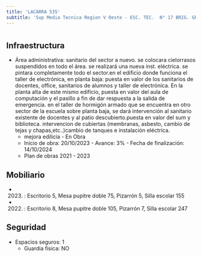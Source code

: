 ```yaml
---
title: 'LACARRA 535'
subtitle: 'Sup Media Tecnica Region V Oeste - ESC. TEC.  N° 17 BRIG. GRAL. CORNELIO SAAVEDRA - CAIYJ LACARRA'
---
```


#
## Infraestructura

* Área administrativa: sanitario del sector a nuevo. se colocara cielorrasos suspendidos en todo el área. se realizará una nueva inst. eléctrica. se pintara completamente todo el sector.en el edificio donde funciona el taller de electrónica, en planta baja: puesta en valor de los sanitarios de docentes, office, sanitarios de alumnos y taller de electrónica.
En la planta alta de este mismo edificio, puesta en valor del aula de computación y el pasillo a fin de dar respuesta a la salida de emergencia. en el taller de hormigón armado que se encuentra en otro sector de la escuela sobre planta baja, se dará intervención al sanitario existente de docentes y al patio descubierto.puesta en valor del sum y biblioteca. intervencion de cubiertas (membranas, asbesto, cambio de tejas y chapas,etc..)cambio de tanques e instalación eléctrica. 
    + mejora edilicia - En Obra 
    + Inicio de obra: 20/10/2023 - Avance: 3% - Fecha de finalización: 14/10/2024 
    + Plan de obras 2021 - 2023 






## Mobiliario

*  (2023) : Escritorio 5, Mesa pupitre doble 75, Pizarrón 5, Silla escolar 155 

*  (2022) : Escritorio 8, Mesa pupitre doble 105, Pizarrón 7, Silla escolar 247 





## Seguridad

*  Espacios seguros: 1 
    + Guardia física: NO



